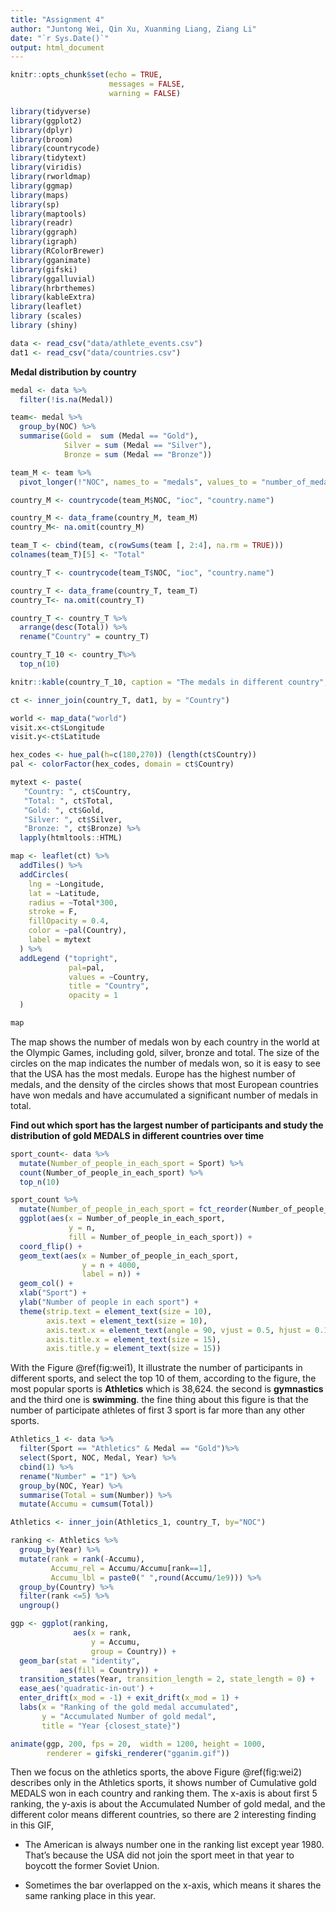 ```yaml
---
title: "Assignment 4"
author: "Juntong Wei, Qin Xu, Xuanming Liang, Ziang Li"
date: "`r Sys.Date()`"
output: html_document
---
```


```r
knitr::opts_chunk$set(echo = TRUE, 
                      messages = FALSE, 
                      warning = FALSE)
```

```r
library(tidyverse)
library(ggplot2)
library(dplyr)
library(broom)
library(countrycode)
library(tidytext)
library(viridis)
library(rworldmap)
library(ggmap)
library(maps)
library(sp)
library(maptools)
library(readr)
library(ggraph)
library(igraph)
library(RColorBrewer)
library(gganimate)
library(gifski)
library(ggalluvial)
library(hrbrthemes)
library(kableExtra)
library(leaflet)
library (scales)
library (shiny)
```

```r
data <- read_csv("data/athlete_events.csv")
dat1 <- read_csv("data/countries.csv")
```


\Section*{1}
**Medal distribution by country**

```r
medal <- data %>%
  filter(!is.na(Medal))

team<- medal %>% 
  group_by(NOC) %>% 
  summarise(Gold =  sum (Medal == "Gold"),
            Silver = sum (Medal == "Silver"),
            Bronze = sum (Medal == "Bronze"))
```

```r
team_M <- team %>%
  pivot_longer(!"NOC", names_to = "medals", values_to = "number_of_medals")

country_M <- countrycode(team_M$NOC, "ioc", "country.name")

country_M <- data_frame(country_M, team_M)
country_M<- na.omit(country_M)
```

```r
team_T <- cbind(team, c(rowSums(team [, 2:4], na.rm = TRUE))) 
colnames(team_T)[5] <- "Total"

country_T <- countrycode(team_T$NOC, "ioc", "country.name")

country_T <- data_frame(country_T, team_T)
country_T<- na.omit(country_T)

country_T <- country_T %>%
  arrange(desc(Total)) %>% 
  rename("Country" = country_T)

country_T_10 <- country_T%>% 
  top_n(10)

knitr::kable(country_T_10, caption = "The medals in different country", col.names = c("Country",  "NOC", "Gold", "Silver", "Bronze", "Total"))
```

```r
ct <- inner_join(country_T, dat1, by = "Country")
```

```r
world <- map_data("world")
visit.x<-ct$Longitude
visit.y<-ct$Latitude
```

```r
hex_codes <- hue_pal(h=c(180,270)) (length(ct$Country)) 
pal <- colorFactor(hex_codes, domain = ct$Country)

mytext <- paste(
   "Country: ", ct$Country, 
   "Total: ", ct$Total, 
   "Gold: ", ct$Gold,
   "Silver: ", ct$Silver,
   "Bronze: ", ct$Bronze) %>%
  lapply(htmltools::HTML)

map <- leaflet(ct) %>% 
  addTiles() %>%
  addCircles(
    lng = ~Longitude,
    lat = ~Latitude,
    radius = ~Total*300,
    stroke = F,
    fillOpacity = 0.4,
    color = ~pal(Country),
    label = mytext
  ) %>%
  addLegend ("topright", 
             pal=pal, 
             values = ~Country,
             title = "Country",
             opacity = 1
  )

map
```

The map shows the number of medals won by each country in the world at the Olympic Games, including gold, silver, bronze and total. The size of the circles on the map indicates the number of medals won, so it is easy to see that the USA has the most medals. Europe has the highest number of medals, and the density of the circles shows that most European countries have won medals and have accumulated a significant number of medals in total.



\Section*{2}
**Find out which sport has the largest number of participants and study the distribution of gold MEDALS in different countries over time**

```r
sport_count<- data %>% 
  mutate(Number_of_people_in_each_sport = Sport) %>% 
  count(Number_of_people_in_each_sport) %>% 
  top_n(10) 
```

```r
sport_count %>% 
  mutate(Number_of_people_in_each_sport = fct_reorder(Number_of_people_in_each_sport, n)) %>% 
  ggplot(aes(x = Number_of_people_in_each_sport, 
             y = n, 
             fill = Number_of_people_in_each_sport)) + 
  coord_flip() + 
  geom_text(aes(x = Number_of_people_in_each_sport,  
                y = n + 4000,
                label = n)) + 
  geom_col() + 
  xlab("Sport") +
  ylab("Number of people in each sport") + 
  theme(strip.text = element_text(size = 10), 
        axis.text = element_text(size = 10), 
        axis.text.x = element_text(angle = 90, vjust = 0.5, hjust = 0.15),
        axis.title.x = element_text(size = 15), 
        axis.title.y = element_text(size = 15))
```

With the Figure \@ref(fig:wei1), It illustrate the number of participants in different sports, and select the top 10 of them, according to the figure, the most popular sports is **Athletics** which is 38,624. the second is **gymnastics** and the third one is **swimming**. the fine thing about this figure is that the number of participate athletes of first 3 sport is far more than any other sports. 

```r
Athletics_1 <- data %>% 
  filter(Sport == "Athletics" & Medal == "Gold")%>% 
  select(Sport, NOC, Medal, Year) %>% 
  cbind(1) %>% 
  rename("Number" = "1") %>% 
  group_by(NOC, Year) %>%
  summarise(Total = sum(Number)) %>% 
  mutate(Accumu = cumsum(Total)) 

Athletics <- inner_join(Athletics_1, country_T, by="NOC")
```

```r
ranking <- Athletics %>%
  group_by(Year) %>%
  mutate(rank = rank(-Accumu),
         Accumu_rel = Accumu/Accumu[rank==1],
         Accumu_lbl = paste0(" ",round(Accumu/1e9))) %>%
  group_by(Country) %>% 
  filter(rank <=5) %>%
  ungroup()
```

```r
ggp <- ggplot(ranking, 
              aes(x = rank, 
                  y = Accumu, 
                  group = Country)) +
  geom_bar(stat = "identity", 
           aes(fill = Country)) +
  transition_states(Year, transition_length = 2, state_length = 0) + 
  ease_aes('quadratic-in-out') +  
  enter_drift(x_mod = -1) + exit_drift(x_mod = 1) +
  labs(x = "Ranking of the gold medal accumulated",
       y = "Accumulated Number of gold medal",
       title = "Year {closest_state}")

animate(ggp, 200, fps = 20,  width = 1200, height = 1000, 
        renderer = gifski_renderer("gganim.gif"))
```

Then we focus on the athletics sports, the above Figure \@ref(fig:wei2) describes only in the Athletics sports, it shows number of Cumulative gold MEDALS won in each country and ranking them. The x-axis is about first 5 ranking, the y-axis is about the Accumulated Number of gold medal, and the different color means different countries, so there are 2 interesting finding in this GIF, 

- The American is always number one in the ranking list except year 1980. That's because the USA did not join the sport meet in that year to boycott the former Soviet Union. 

- Sometimes the bar overlapped on the x-axis, which means it shares the same ranking place in this year. 
